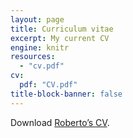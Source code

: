 ---
layout: page
title: Curriculum vitae
excerpt: My current CV
engine: knitr 
resources:
  - "cv.pdf"
cv:
  pdf: "CV.pdf"
title-block-banner: false
---


Download [Roberto's CV](../cv/cv.pdf). 

